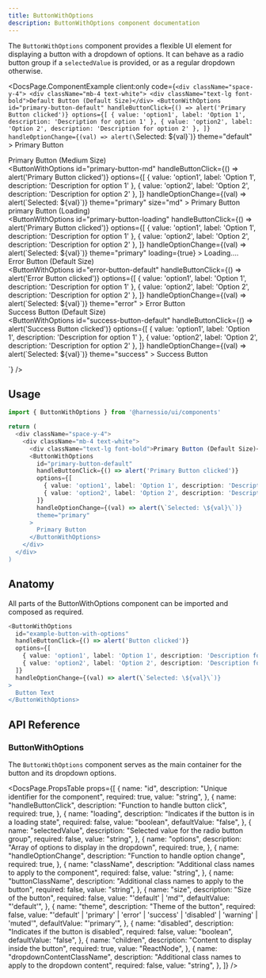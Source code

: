 ```yaml
---
title: ButtonWithOptions
description: ButtonWithOptions component documentation
---
```


The `ButtonWithOptions` component provides a flexible UI element for displaying a button with a dropdown of options. It can behave as a radio button group if a `selectedValue` is provided, or as a regular dropdown otherwise.


<DocsPage.ComponentExample
  client:only
  code={`<div className="space-y-4">
    <div className="mb-4 text-white">
      <div className="text-lg font-bold">Default Button (Default Size)</div>
      <ButtonWithOptions
        id="primary-button-default"
        handleButtonClick={() => alert('Primary Button clicked')}
        options={[
          { value: 'option1', label: 'Option 1', description: 'Description for option 1' },
          { value: 'option2', label: 'Option 2', description: 'Description for option 2' },
        ]}
        handleOptionChange={(val) => alert(\`Selected: \${val}\`)}
        theme="default"
      >
        Primary Button
      </ButtonWithOptions>
    </div>
    <div className="mb-4 text-white">
      <div className="text-lg font-bold">Primary Button (Medium Size)</div>
      <ButtonWithOptions
        id="primary-button-md"
        handleButtonClick={() => alert('Primary Button clicked')}
        options={[
          { value: 'option1', label: 'Option 1', description: 'Description for option 1' },
          { value: 'option2', label: 'Option 2', description: 'Description for option 2' },
        ]}
        handleOptionChange={(val) => alert(\`Selected: \${val}\`)}
        theme="primary"
        size="md"
      >
        Primary Button
      </ButtonWithOptions>
    </div>
    <div className="mb-4 text-white">
      <div className="text-lg font-bold">primary Button (Loading)</div>
      <ButtonWithOptions
        id="primary-button-loading"
        handleButtonClick={() => alert('Primary Button clicked')}
        options={[
          { value: 'option1', label: 'Option 1', description: 'Description for option 1' },
          { value: 'option2', label: 'Option 2', description: 'Description for option 2' },
        ]}
        handleOptionChange={(val) => alert(\`Selected: \${val}\`)}
        theme="primary"
        loading={true}
      >
        Loading....
      </ButtonWithOptions>
    </div>
    <div className="mb-4 text-white">
      <div className="text-lg font-bold">Error Button (Default Size)</div>
      <ButtonWithOptions
        id="error-button-default"
        handleButtonClick={() => alert('Error Button clicked')}
        options={[
          { value: 'option1', label: 'Option 1', description: 'Description for option 1' },
          { value: 'option2', label: 'Option 2', description: 'Description for option 2' },
        ]}
        handleOptionChange={(val) => alert(\`Selected: \${val}\`)}
        theme="error"
      >
        Error Button
      </ButtonWithOptions>
    </div>
    <div className="mb-4 text-white">
      <div className="text-lg font-bold">Success Button (Default Size)</div>
      <ButtonWithOptions
        id="success-button-default"
        handleButtonClick={() => alert('Success Button clicked')}
        options={[
          { value: 'option1', label: 'Option 1', description: 'Description for option 1' },
          { value: 'option2', label: 'Option 2', description: 'Description for option 2' },
        ]}
        handleOptionChange={(val) => alert(\`Selected: \${val}\`)}
        theme="success"
      >
        Success Button
      </ButtonWithOptions>
    </div>
  </div>`}
/>

## Usage

```typescript jsx
import { ButtonWithOptions } from '@harnessio/ui/components'

return (
  <div className="space-y-4">
    <div className="mb-4 text-white">
      <div className="text-lg font-bold">Primary Button (Default Size)</div>
      <ButtonWithOptions
        id="primary-button-default"
        handleButtonClick={() => alert('Primary Button clicked')}
        options={[
          { value: 'option1', label: 'Option 1', description: 'Description for option 1' },
          { value: 'option2', label: 'Option 2', description: 'Description for option 2' },
        ]}
        handleOptionChange={(val) => alert(\`Selected: \${val}\`)}
        theme="primary"
      >
        Primary Button
      </ButtonWithOptions>
    </div>
  </div>
)
```

## Anatomy

All parts of the ButtonWithOptions component can be imported and composed as required.

```typescript jsx
<ButtonWithOptions
  id="example-button-with-options"
  handleButtonClick={() => alert('Button clicked')}
  options={[
    { value: 'option1', label: 'Option 1', description: 'Description for option 1' },
    { value: 'option2', label: 'Option 2', description: 'Description for option 2' },
  ]}
  handleOptionChange={(val) => alert(\`Selected: \${val}\`)}
>
  Button Text
</ButtonWithOptions>
```

## API Reference

### ButtonWithOptions

The `ButtonWithOptions` component serves as the main container for the button and its dropdown options.

<DocsPage.PropsTable
  props={[
    {
      name: "id",
      description: "Unique identifier for the component",
      required: true,
      value: "string",
    },
    {
      name: "handleButtonClick",
      description: "Function to handle button click",
      required: true,
    },
    {
      name: "loading",
      description: "Indicates if the button is in a loading state",
      required: false,
      value: "boolean",
      defaultValue: "false",
    },
    {
      name: "selectedValue",
      description: "Selected value for the radio button group",
      required: false,
      value: "string",
    },
    {
      name: "options",
      description: "Array of options to display in the dropdown",
      required: true,
    },
    {
      name: "handleOptionChange",
      description: "Function to handle option change",
      required: true,
    },
    {
      name: "className",
      description: "Additional class names to apply to the component",
      required: false,
      value: "string",
    },
    {
      name: "buttonClassName",
      description: "Additional class names to apply to the button",
      required: false,
      value: "string",
    },
    {
      name: "size",
      description: "Size of the button",
      required: false,
      value: "'default' | 'md'",
      defaultValue: "'default'",
    },
    {
      name: "theme",
      description: "Theme of the button",
      required: false,
      value:
        "'default' | 'primary' | 'error' | 'success' | 'disabled' | 'warning' | 'muted'",
      defaultValue: "'primary'",
    },
    {
      name: "disabled",
      description: "Indicates if the button is disabled",
      required: false,
      value: "boolean",
      defaultValue: "false",
    },
    {
      name: "children",
      description: "Content to display inside the button",
      required: true,
      value: "ReactNode",
    },
    {
      name: "dropdownContentClassName",
      description: "Additional class names to apply to the dropdown content",
      required: false,
      value: "string",
    },
  ]}
/>
